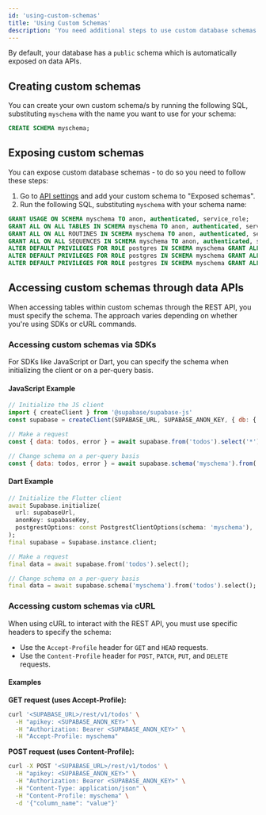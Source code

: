 ```yaml
---
id: 'using-custom-schemas'
title: 'Using Custom Schemas'
description: 'You need additional steps to use custom database schemas with data APIs.'
---
```


By default, your database has a `public` schema which is automatically exposed on data APIs.

## Creating custom schemas

You can create your own custom schema/s by running the following SQL, substituting `myschema` with the name you want to use for your schema:

```sql
CREATE SCHEMA myschema;
```

## Exposing custom schemas

You can expose custom database schemas - to do so you need to follow these steps:

1. Go to [API settings](https://supabase.com/dashboard/project/_/settings/api) and add your custom schema to "Exposed schemas".
2. Run the following SQL, substituting `myschema` with your schema name:

```sql
GRANT USAGE ON SCHEMA myschema TO anon, authenticated, service_role;
GRANT ALL ON ALL TABLES IN SCHEMA myschema TO anon, authenticated, service_role;
GRANT ALL ON ALL ROUTINES IN SCHEMA myschema TO anon, authenticated, service_role;
GRANT ALL ON ALL SEQUENCES IN SCHEMA myschema TO anon, authenticated, service_role;
ALTER DEFAULT PRIVILEGES FOR ROLE postgres IN SCHEMA myschema GRANT ALL ON TABLES TO anon, authenticated, service_role;
ALTER DEFAULT PRIVILEGES FOR ROLE postgres IN SCHEMA myschema GRANT ALL ON ROUTINES TO anon, authenticated, service_role;
ALTER DEFAULT PRIVILEGES FOR ROLE postgres IN SCHEMA myschema GRANT ALL ON SEQUENCES TO anon, authenticated, service_role;
```

## Accessing custom schemas through data APIs

When accessing tables within custom schemas through the REST API, you must specify the schema. The approach varies depending on whether you're using SDKs or cURL commands.

### Accessing custom schemas via SDKs

For SDKs like JavaScript or Dart, you can specify the schema when initializing the client or on a per-query basis.

#### JavaScript Example

```js
// Initialize the JS client
import { createClient } from '@supabase/supabase-js'
const supabase = createClient(SUPABASE_URL, SUPABASE_ANON_KEY, { db: { schema: 'myschema' } })

// Make a request
const { data: todos, error } = await supabase.from('todos').select('*')

// Change schema on a per-query basis
const { data: todos, error } = await supabase.schema('myschema').from('todos').select('*')
```

#### Dart Example

```dart
// Initialize the Flutter client
await Supabase.initialize(
  url: supabaseUrl,
  anonKey: supabaseKey,
  postgrestOptions: const PostgrestClientOptions(schema: 'myschema'),
);
final supabase = Supabase.instance.client;

// Make a request
final data = await supabase.from('todos').select();

// Change schema on a per-query basis
final data = await supabase.schema('myschema').from('todos').select();
```

### Accessing custom schemas via cURL

When using cURL to interact with the REST API, you must use specific headers to specify the schema:

- Use the `Accept-Profile` header for `GET` and `HEAD` requests.
- Use the `Content-Profile` header for `POST`, `PATCH`, `PUT`, and `DELETE` requests.

#### Examples

**GET request (uses Accept-Profile):**
```bash
curl '<SUPABASE_URL>/rest/v1/todos' \
  -H "apikey: <SUPABASE_ANON_KEY>" \
  -H "Authorization: Bearer <SUPABASE_ANON_KEY>" \
  -H "Accept-Profile: myschema"
```

**POST request (uses Content-Profile):**
```bash
curl -X POST '<SUPABASE_URL>/rest/v1/todos' \
  -H "apikey: <SUPABASE_ANON_KEY>" \
  -H "Authorization: Bearer <SUPABASE_ANON_KEY>" \
  -H "Content-Type: application/json" \
  -H "Content-Profile: myschema" \
  -d '{"column_name": "value"}'
```
